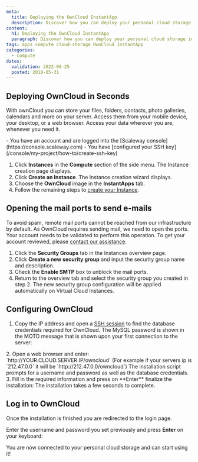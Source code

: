 ```yaml
---
meta:
  title: Deploying the OwnCloud InstantApp
  description: Discover how you can deploy your personal cloud storage in seconds.
content:
  h1: Deploying the OwnCloud InstantApp
  paragraph: Discover how you can deploy your personal cloud storage in seconds.
tags: apps compute cloud-storage OwnCloud InstantApp
categories:
  - compute
dates:
  validation: 2022-08-25
  posted: 2018-05-31
---
```


## Deploying OwnCloud in Seconds

With ownCloud you can store your files, folders, contacts, photo galleries, calendars and more on your server. Access them from your mobile device, your desktop, or a web browser. Access your data wherever you are, whenever you need it.

<Message type="requirement">
  - You have an account and are logged into the [Scaleway console](https://console.scaleway.com)
  - You have [configured your SSH key](/console/my-project/how-to/create-ssh-key)
</Message>

1. Click **Instances** in the **Compute** section of the side menu. The Instance creation page displays.
2. Click **Create an Instance**. The Instance creation wizard displays.
3. Choose the **OwnCloud** image in the **InstantApps** tab.
4. Follow the remaining steps to [create your Instance](/compute/instances/how-to/create-an-instance/).

## Opening the mail ports to send e-mails

To avoid spam, remote mail ports cannot be reached from our infrastructure by default. As OwnCloud requires sending mail, we need to open the ports. Your account needs to be validated to perform this operation. To get your account reviewed, please [contact our assistance](https://console.scaleway.com/support/).

1. Click the **Security Groups** tab in the Instances overview page.
2. Click **Create a new security group** and input the security group name and description.
3. Check the **Enable SMTP** box to unblock the mail ports.
4. Return to the overview tab and select the security group you created in step 2.
The new security group configuration will be applied automatically on Virtual Cloud Instances.

## Configuring OwnCloud

1. Copy the IP address and open a [SSH session](/compute/instances/how-to/create-an-instance) to find the database credentials required for OwnCloud.
  The MySQL password is shown in the MOTD message that is shown upon your first connection to the server:

  <Lightbox src="scaleway-owncloud-database.webp" alt="" />
2. Open a web browser and enter: `http://YOUR.CLOUD.SERVER.IP/owncloud` (For example if your servers ip is `212.47.0.0` it will be `http://212.47.0.0/owncloud`)
  The installation script prompts for a username and password as well as the database credentials.
3. Fill in the required information and press on **Enter** finalize the installation:
    <Lightbox src="scaleway-owncloud-installation.webp" alt="" />

<Message type="note">
  The installation takes a few seconds to complete. 
</Message>

## Log in to OwnCloud

Once the installation is finished you are redirected to the login page.

Enter the username and password you set previously and press **Enter** on your keyboard:

<Lightbox src="scaleway-owncloud-login.webp" alt="" />

You are now connected to your personal cloud storage and can start using it!

<Lightbox src="scaleway-owncloud-interface.webp" alt="" />
